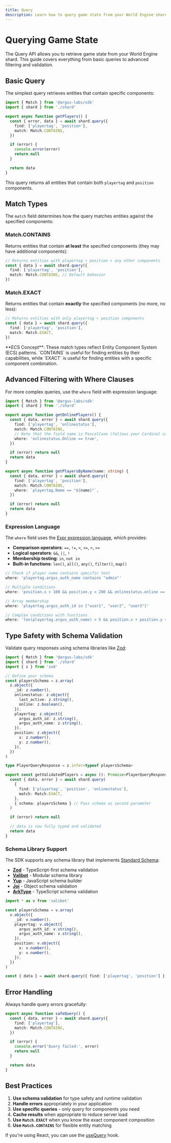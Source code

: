 ```yaml
---
title: Query
description: Learn how to query game state from your World Engine shard using the Argus Labs SDK.
---
```


# Querying Game State

The Query API allows you to retrieve game state from your World Engine shard. This guide covers everything from basic queries to advanced filtering and validation.

## Basic Query

The simplest query retrieves entities that contain specific components:

```typescript Basic Query
import { Match } from '@argus-labs/sdk'
import { shard } from './shard'

export async function getPlayers() {
  const { error, data } = await shard.query({
    find: ['playertag', 'position'],
    match: Match.CONTAINS,
  })

  if (error) {
    console.error(error)
    return null
  }

  return data
}
```

This query returns all entities that contain both `playertag` and `position` components.

## Match Types

The `match` field determines how the query matches entities against the specified components:

### Match.CONTAINS

Returns entities that contain **at least** the specified components (they may have additional components):

```typescript Match.CONTAINS
// Returns entities with playertag + position + any other components
const { data } = await shard.query({
  find: ['playertag', 'position'],
  match: Match.CONTAINS, // Default behavior
})
```

### Match.EXACT

Returns entities that contain **exactly** the specified components (no more, no less):

```typescript Match.EXACT
// Returns entities with only playertag + position components
const { data } = await shard.query({
  find: ['playertag', 'position'],
  match: Match.EXACT,
})
```

<Note>
  **ECS Concept**: These match types reflect Entity Component System (ECS) patterns. `CONTAINS` is
  useful for finding entities by their capabilities, while `EXACT` is useful for finding entities
  with a specific component combination.
</Note>

## Advanced Filtering with Where Clauses

For more complex queries, use the `where` field with expression language:

```typescript Where Clauses
import { Match } from '@argus-labs/sdk'
import { shard } from './shard'

export async function getOnlinePlayers() {
  const { data, error } = await shard.query({
    find: ['playertag', 'onlinestatus'],
    match: Match.CONTAINS,
    // Note that the field name is PascalCase (follows your Cardinal component struct), not camelCase
    where: 'onlinestatus.Online == true',
  })

  if (error) return null
  return data
}

export async function getPlayersByName(name: string) {
  const { data, error } = await shard.query({
    find: ['playertag', 'position'],
    match: Match.CONTAINS,
    where: `playertag.Name == "${name}"`,
  })

  if (error) return null
  return data
}
```

### Expression Language

The `where` field uses the [Expr expression language](https://expr-lang.org/), which provides:

- **Comparison operators**: `==`, `!=`, `<`, `<=`, `>`, `>=`
- **Logical operators**: `&&`, `||`, `!`
- **Membership testing**: `in`, `not in`
- **Built-in functions**: `len()`, `all()`, `any()`, `filter()`, `map()`

<Accordion title="More Expression Examples">

```typescript Expression Examples
// Check if player name contains specific text
where: 'playertag.argus_auth_name contains "admin"'

// Multiple conditions
where: 'position.x > 100 && position.y < 200 && onlinestatus.online == true'

// Array membership
where: 'playertag.argus_auth_id in ["user1", "user2", "user3"]'

// Complex conditions with functions
where: 'len(playertag.argus_auth_name) > 5 && position.x + position.y < 500'
```

</Accordion>

## Type Safety with Schema Validation

Validate query responses using schema libraries like [Zod](https://zod.dev):

```typescript Type Safety with Schema Validation
import { Match } from '@argus-labs/sdk'
import { shard } from './shard'
import { z } from 'zod'

// Define your schema
const playersSchema = z.array(
  z.object({
    _id: z.number(),
    onlinestatus: z.object({
      last_active: z.string(),
      online: z.boolean(),
    }),
    playertag: z.object({
      argus_auth_id: z.string(),
      argus_auth_name: z.string(),
    }),
    position: z.object({
      x: z.number(),
      y: z.number(),
    }),
  })
)

type PlayerQueryResponse = z.infer<typeof playersSchema>

export const getValidatedPlayers = async (): Promise<PlayerQueryResponse | null> => {
  const { data, error } = await shard.query(
    {
      find: ['playertag', 'position', 'onlinestatus'],
      match: Match.EXACT,
    },
    { schema: playersSchema } // Pass schema as second parameter
  )

  if (error) return null

  // data is now fully typed and validated
  return data
}
```

### Schema Library Support

The SDK supports any schema library that implements [Standard Schema](https://github.com/standard-schema/standard-schema):

- **[Zod](https://zod.dev)** - TypeScript-first schema validation
- **[Valibot](https://valibot.dev)** - Modular schema library
- **[Yup](https://github.com/jquense/yup)** - JavaScript schema builder
- **[Joi](https://joi.dev)** - Object schema validation
- **[ArkType](https://arktype.io)** - TypeScript schema validation

<Accordion title="Example with Valibot">

```typescript Example with Valibot
import * as v from 'valibot'

const playersSchema = v.array(
  v.object({
    _id: v.number(),
    playertag: v.object({
      argus_auth_id: v.string(),
      argus_auth_name: v.string(),
    }),
    position: v.object({
      x: v.number(),
      y: v.number(),
    }),
  })
)

const { data } = await shard.query({ find: ['playertag', 'position'] }, { schema: playersSchema })
```

</Accordion>

## Error Handling

Always handle query errors gracefully:

```typescript Error Handling
export async function safeQuery() {
  const { data, error } = await shard.query({
    find: ['playertag'],
    match: Match.CONTAINS,
  })

  if (error) {
    console.error('Query failed:', error)
    return null
  }

  return data
}
```

## Best Practices

1. **Use schema validation** for type safety and runtime validation
2. **Handle errors** appropriately in your application
3. **Use specific queries** - only query for components you need
4. **Cache results** when appropriate to reduce server load
5. **Use `Match.EXACT`** when you know the exact component composition
6. **Use `Match.CONTAINS`** for flexible entity matching

<Tip>If you're using React, you can use the [useQuery](/react/use-query) hook.</Tip>
